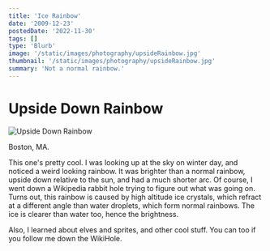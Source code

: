 ```yaml
---
title: 'Ice Rainbow'
date: '2009-12-23'
postedDate: '2022-11-30'
tags: []
type: 'Blurb'
image: '/static/images/photography/upsideRainbow.jpg'
thumbnail: '/static/images/photography/upsideRainbow.jpg'
summary: 'Not a normal rainbow.'
---
```


# Upside Down Rainbow

![Upside Down Rainbow](/static/images/photography/upsideRainbow.jpg)

Boston, MA.

This one's pretty cool. I was looking up at the sky on winter day, and noticed a weird looking rainbow. It was brighter than a normal rainbow, upside down relative to the sun, and had a much shorter arc. Of course, I went down a Wikipedia rabbit hole trying to figure out what was going on. Turns out, this rainbow is caused by high altitude ice crystals, which refract at a different angle than water droplets, which form normal rainbows. The ice is clearer than water too, hence the brightness.

Also, I learned about elves and sprites, and other cool stuff. You can too if you follow me down the WikiHole.
